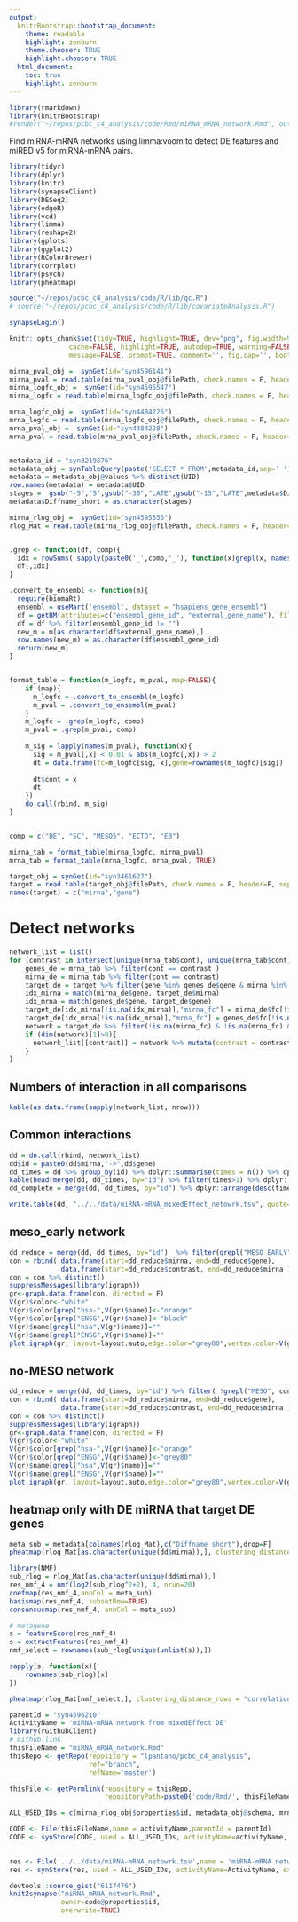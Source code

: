 ```yaml
---
output:
  knitrBootstrap::bootstrap_document:
    theme: readable
    highlight: zenburn
    theme.chooser: TRUE
    highlight.chooser: TRUE
  html_document:
    toc: true
    highlight: zenburn
---
```

```r
library(rmarkdown)
library(knitrBootstrap)
#render("~/repos/pcbc_c4_analysis/code/Rmd/miRNA_mRNA_network.Rmd", output_dir = "~/Dropbox/Public/hsph/pcbc")
```


Find miRNA-mRNA networks using limma:voom to detect DE features and miRBD v5 for miRNA-mRNA pairs.


```r

library(tidyr)
library(dplyr)
library(knitr)
library(synapseClient)
library(DESeq2)
library(edgeR)
library(vcd)
library(limma)
library(reshape2)
library(gplots)
library(ggplot2)
library(RColorBrewer)
library(corrplot)
library(psych)
library(pheatmap)

source("~/repos/pcbc_c4_analysis/code/R/lib/qc.R")
# source("~/repos/pcbc_c4_analysis/code/R/lib/covariateAnalysis.R")

synapseLogin()

knitr::opts_chunk$set(tidy=TRUE, highlight=TRUE, dev="png", fig.width=9,fig.heigh=9,
               cache=FALSE, highlight=TRUE, autodep=TRUE, warning=FALSE, error=FALSE,
               message=FALSE, prompt=TRUE, comment='', fig.cap='', bootstrap.show.code=FALSE, echo=FALSE)

mirna_pval_obj =  synGet(id="syn4596141")
mirna_pval = read.table(mirna_pval_obj@filePath, check.names = F, header=T, row.names=1, sep="\t")
mirna_logfc_obj =  synGet(id="syn4595547")
mirna_logfc = read.table(mirna_logfc_obj@filePath, check.names = F, header=T, row.names=1, sep="\t")

mrna_logfc_obj =  synGet(id="syn4484226")
mrna_logfc = read.table(mrna_logfc_obj@filePath, check.names = F, header=T, row.names=1, sep="\t")
mrna_pval_obj =  synGet(id="syn4484228")
mrna_pval = read.table(mrna_pval_obj@filePath, check.names = F, header=T, row.names=1, sep="\t")


metadata_id = "syn3219876"
metadata_obj = synTableQuery(paste('SELECT * FROM',metadata_id,sep=' '))
metadata = metadata_obj@values %>% distinct(UID)
row.names(metadata) = metadata$UID
stages =  gsub("-5","5",gsub("-30","LATE",gsub("-15","LATE",metadata$Diffname_short)))
metadata$Diffname_short = as.character(stages)

mirna_rlog_obj =  synGet(id="syn4595556")
rlog_Mat = read.table(mirna_rlog_obj@filePath, check.names = F, header=T, row.names=1, sep="\t")


.grep <- function(df, comp){
  idx = rowSums( sapply(paste0('_',comp,'_'), function(x)grepl(x, names(df))) ) > 0
  df[,idx]
}

.convert_to_ensembl <- function(m){
  require(biomaRt)
  ensembl = useMart('ensembl', dataset = "hsapiens_gene_ensembl")
  df = getBM(attributes=c("ensembl_gene_id", "external_gene_name"), filters="external_gene_name", values=as.character(rownames(m)), mart=ensembl)
  df = df %>% filter(ensembl_gene_id != "")
  new_m = m[as.character(df$external_gene_name),]
  row.names(new_m) = as.character(df$ensembl_gene_id)
  return(new_m)
}


format_table = function(m_logfc, m_pval, map=FALSE){
    if (map){
      m_logfc = .convert_to_ensembl(m_logfc)
      m_pval = .convert_to_ensembl(m_pval)
    }
    m_logfc = .grep(m_logfc, comp)
    m_pval = .grep(m_pval, comp)
    
    m_sig = lapply(names(m_pval), function(x){
      sig = m_pval[,x] < 0.01 & abs(m_logfc[,x]) > 2
      dt = data.frame(fc=m_logfc[sig, x],gene=rownames(m_logfc)[sig])
      
      dt$cont = x
      dt
    })
    do.call(rbind, m_sig)
}


comp = c("DE", "SC", "MESO5", "ECTO", "EB")

mirna_tab = format_table(mirna_logfc, mirna_pval)
mrna_tab = format_table(mrna_logfc, mrna_pval, TRUE)

target_obj = synGet(id="syn3461627")
target = read.table(target_obj@filePath, check.names = F, header=F, sep="\t")
names(target) = c("mirna","gene")
```

# Detect networks

```r
network_list = list()
for (contrast in intersect(unique(mrna_tab$cont), unique(mrna_tab$cont)) ){
    genes_de = mrna_tab %>% filter(cont == contrast )
    mirna_de = mirna_tab %>% filter(cont == contrast)
    target_de = target %>% filter(gene %in% genes_de$gene & mirna %in% mirna_de$gene)
    idx_mirna = match(mirna_de$gene, target_de$mirna)
    idx_mrna = match(genes_de$gene, target_de$gene)
    target_de[idx_mirna[!is.na(idx_mirna)],"mirna_fc"] = mirna_de$fc[!is.na(idx_mirna)]
    target_de[idx_mrna[!is.na(idx_mrna)],"mrna_fc"] = genes_de$fc[!is.na(idx_mrna)]
    network = target_de %>% filter(!is.na(mirna_fc) & !is.na(mrna_fc) & mirna_fc * mrna_fc < 0)
    if (dim(network)[1]>0){
      network_list[[contrast]] = network %>% mutate(contrast = contrast)
    }
}

```

## Numbers of interaction in all comparisons

```r
kable(as.data.frame(sapply(network_list, nrow)))
```

## Common interactions

```r
dd = do.call(rbind, network_list)
dd$id = paste0(dd$mirna,"->",dd$gene)
dd_times = dd %>% group_by(id) %>% dplyr::summarise(times = n()) %>% dplyr::arrange(desc(times))
kable(head(merge(dd, dd_times, by="id") %>% filter(times>1) %>% dplyr::arrange(desc(times))))
dd_complete = merge(dd, dd_times, by="id") %>% dplyr::arrange(desc(times))

write.table(dd, "../../data/miRNA-mRNA_mixedEffect_netowrk.tsv", quote=F, sep="\t", row.names=F)
```


## meso_early network

```r
dd_reduce = merge(dd, dd_times, by="id")  %>% filter(grepl("MESO_EARLY", contrast) & !grepl("MESO_LATE", contrast)) %>% dplyr::arrange(desc(times)) %>% mutate(contrast=gsub("MESO_EARLY", "", contrast))
con = rbind( data.frame(start=dd_reduce$mirna, end=dd_reduce$gene),
             data.frame(start=dd_reduce$contrast, end=dd_reduce$mirna ))
con = con %>% distinct()
suppressMessages(library(igraph))
gr<-graph.data.frame(con, directed = F)
V(gr)$color<-"white"
V(gr)$color[grep("hsa-",V(gr)$name)]<-"orange"
V(gr)$color[grep("ENSG",V(gr)$name)]<-"black"
V(gr)$name[grepl("hsa",V(gr)$name)]=""
V(gr)$name[grepl("ENSG",V(gr)$name)]=""
plot.igraph(gr, layout=layout.auto,edge.color="grey80",vertex.color=V(gr)$color,vertex.label.cex=1,vertex.size=8,edge.width=1,vertex.label.color="black")
```


## no-MESO network

```r
dd_reduce = merge(dd, dd_times, by="id") %>% filter( !grepl("MESO", contrast)) %>% dplyr::arrange(desc(times))
con = rbind( data.frame(start=dd_reduce$mirna, end=dd_reduce$gene),
             data.frame(start=dd_reduce$contrast, end=dd_reduce$mirna ))
con = con %>% distinct()
suppressMessages(library(igraph))
gr<-graph.data.frame(con, directed = F)
V(gr)$color<-"white"
V(gr)$color[grep("hsa-",V(gr)$name)]<-"orange"
V(gr)$color[grep("ENSG",V(gr)$name)]<-"grey80"
V(gr)$name[grepl("hsa",V(gr)$name)]=""
V(gr)$name[grepl("ENSG",V(gr)$name)]=""
plot.igraph(gr, layout=layout.auto,edge.color="grey80",vertex.color=V(gr)$color,vertex.label.cex=0.8,vertex.size=5,edge.width=2,vertex.label.color="black")
```

## heatmap only with DE miRNA that target DE genes

```r
meta_sub = metadata[colnames(rlog_Mat),c("Diffname_short"),drop=F]
pheatmap(rlog_Mat[as.character(unique(dd$mirna)),], clustering_distance_rows = "correlation", clustering_distance_cols = "correlation", clustering_method = "ward", annotation = meta_sub, show_rownames = F,  show_colnames = F)

```


```r
library(NMF)
sub_rlog = rlog_Mat[as.character(unique(dd$mirna)),]
res_nmf_4 = nmf(log2(sub_rlog^2+2), 4, nrun=20)
coefmap(res_nmf_4,annCol = meta_sub)
basismap(res_nmf_4, subsetRow=TRUE)
consensusmap(res_nmf_4, annCol = meta_sub)

# metagene
s = featureScore(res_nmf_4)
s = extractFeatures(res_nmf_4)
nmf_select = rownames(sub_rlog[unique(unlist(s)),])

sapply(s, function(x){
    rownames(sub_rlog)[x]
})

pheatmap(rlog_Mat[nmf_select,], clustering_distance_rows = "correlation", clustering_distance_cols = "correlation", clustering_method = "ward", annotation = meta_sub, show_rownames = F, show_colnames=F)
```

```r
parentId = "syn4596210"
ActivityName = 'miRNA-mRNA network from mixedEffect DE'
library(rGithubClient)
# Github link
thisFileName = "miRNA_mRNA_network.Rmd"
thisRepo <- getRepo(repository = "lpantano/pcbc_c4_analysis", 
                    ref="branch", 
                    refName='master')

thisFile <- getPermlink(repository = thisRepo,
                        repositoryPath=paste0('code/Rmd/', thisFileName))

ALL_USED_IDs = c(mirna_rlog_obj$properties$id, metadata_obj@schema, mrna_logfc_obj@properties$id, mrna_pval_obj@properties$id, mirna_logfc_obj@properties$id, mirna_pval_obj@properties$id)

CODE <- File(thisFileName,name = activityName,parentId = parentId)
CODE <- synStore(CODE, used = ALL_USED_IDs, activityName=activityName, executed=thisFile)

  
res <- File('../../data/miRNA-mRNA_netowrk.tsv',name = 'miRNA-mRNA network list',parentId = parentId)
res <- synStore(res, used = ALL_USED_IDs, activityName=ActivityName, executed=CODE)

devtools::source_gist("6117476")
knit2synapse("miRNA_mRNA_network.Rmd",
             owner=code@properties$id,
             overwrite=TRUE)
```

